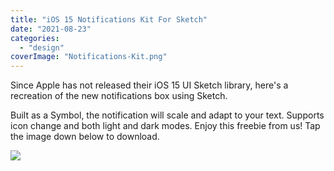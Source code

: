 ```yaml
---
title: "iOS 15 Notifications Kit For Sketch"
date: "2021-08-23"
categories: 
  - "design"
coverImage: "Notifications-Kit.png"
---
```


Since Apple has not released their iOS 15 UI Sketch library, here's a recreation of the new notifications box using Sketch.

Built as a Symbol, the notification will scale and adapt to your text. Supports icon change and both light and dark modes. Enjoy this freebie from us! Tap the image down below to download.

[![](/images/blog-images/Notifications-Kit-1024x768.png)](https://app.box.com/s/h48ve2u5egn9fzle8nlwa7j61nleyre9)
